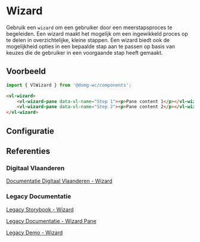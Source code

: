 
# Wizard

<CustomDocMetaData id="components-wizard-wizard" />

Gebruik een `wizard` om een gebruiker door een meerstapsproces te begeleiden. Een wizard maakt het mogelijk om een
ingewikkeld proces op te delen in overzichtelijke, kleine stappen. Een wizard biedt ook de mogelijkheid opties in een
bepaalde stap aan te passen op basis van keuzes die de gebruiker in een voorgaande stap heeft gemaakt.


## Voorbeeld

```js
import { VlWizard } from '@domg-wc/components';
```

```html
<vl-wizard>
    <vl-wizard-pane data-vl-name="Step 1"><p>Pane content 1</p></vl-wizard-pane>
    <vl-wizard-pane data-vl-name="Step 2"><p>Pane content 2</p></vl-wizard-pane>
</vl-wizard>
```

<Canvas of={VlWizardStories.WizardDefault} />


## Configuratie

<ArgTypes of={VlWizardStories.WizardDefault} />


## Referenties

### Digitaal Vlaanderen

[Documentatie Digitaal Vlaanderen - Wizard](https://overheid.vlaanderen.be/webuniversum/v3/documentation/js-components/vl-ui-wizard)

### Legacy Documentatie

[Legacy Storybook - Wizard](https://webcomponenten.omgeving.vlaanderen.be/storybook/?path=/docs/custom-elements-vl-wizard--default)

[Legacy Documentatie - Wizard Pane](https://webcomponenten.omgeving.vlaanderen.be/doc/VlWizard.html)

[Legacy Demo - Wizard](https://webcomponenten.omgeving.vlaanderen.be/demo/vl-wizard.html)
